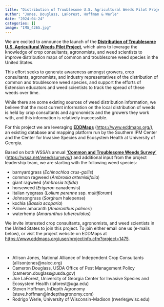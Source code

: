 ```yaml
---
title: "Distribution of Troublesome U.S. Agricultural Weeds Pilot Project"
author: "Jones, Douglass, LaForest, Hoffman & Werle"
date: "2024-04-24"
categories: []
image: "IMG_4265.jpg"
---
```


We are excited to announce the launch of the [**Distribution of Troublesome U.S. Agricultural Weeds** **Pilot Project**](https://www.eddmaps.org/user/projectinfo.cfm?project=1475), which aims to leverage the knowledge of crop consultants, agronomists, and weed scientists to improve distribution maps of common and troublesome weed species in the United States.

This effort seeks to generate awareness amongst growers, crop consultants, agronomists, and industry representatives of the distribution of common and troublesome weed species, and support the efforts of Extension educators and weed scientists to track the spread of these weeds over time.

While there are some existing sources of weed distribution information, we believe that the most current information on the local distribution of weeds is held by crop consultants and agronomists and the growers they work with, and this information is relatively inaccessible.

For this project we are leveraging [**EDDMaps**](https://www.eddmaps.org/) (<https://www.eddmaps.org/>), an existing database and mapping platform run by the Southern IPM Center and the Center for Invasive Species and Ecosystem Health at University of Georgia.

Based on both WSSA's annual [**'Common and Troublesome Weeds Survey'**](https://wssa.net/weed/surveys/) (<https://wssa.net/weed/surveys/>) and additional input from the project leadership team, we are starting with the following weed species:

-   barnyardgrass (*Echinochloa crus-gallis*)
-   common ragweed (*Ambrosia artemisiifolia*)
-   giant ragweed (*Ambrosia trifida*)
-   horseweed (*Erigeron* canadensis)
-   Italian ryegrass (*Lolium perenne* ssp. *multiflorum*)
-   Johnsongrass (*Sorghum* halepense)
-   kochia (*Bassia scoparia*)
-   Palmer amaranth (*Amaranthus palmeri*)
-   waterhemp (*Amaranthus tuberculatus*)

We invite interested crop consultants, agronomists, and weed scientists in the United States to join this project. To join either email one us (e-mails below), or visit the project website on EDDMaps at <https://www.eddmaps.org/user/projectinfo.cfm?project=1475>.

\

-   Allison Jones, National Alliance of Independent Crop Consultants (allisonjones\@naicc.org)
-   Cameron Douglass, USDA Office of Pest Management Policy (cameron.douglass\@usda.gov)
-   Joe LaForest, University of Georgia Center for Invasive Species and Ecosystem Health (laforest\@uga.edu)
-   Steven Hoffman, InDepth Agronomy (steve.hoffman\@indepthagronomy.com)
-   Rodrigo Werle, University of Wisconsin-Madison (rwerle\@wisc.edu)
